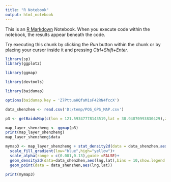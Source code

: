 ```yaml
---
title: "R Notebook"
output: html_notebook
---
```


This is an [R Markdown](http://rmarkdown.rstudio.com) Notebook. When you execute code within the notebook, the results appear beneath the code. 

Try executing this chunk by clicking the *Run* button within the chunk or by placing your cursor inside it and pressing *Ctrl+Shift+Enter*. 

```r
library(sp)
library(ggplot2)

library(ggmap)

library(devtools)

library(baidumap)


```

```r
options(baidumap.key = 'Z7PttuaHQfaM1sF42RN4fccX')

data_shenzhen <- read.csv('D:/temp/POS_GPS_MAP.csv')

p3 <- getBaiduMap(c(lon = 121.59347778143519,lat = 38.94870993830429),zoom = 10)

map_layer_shenzheng <- ggmap(p3)
print(map_layer_shenzheng)
map_layer_shenzheng$data

mymap3 <- map_layer_shenzheng + stat_density2d(data = data_shenzhen,aes(lng,lat,alpha = ..level..,fill=..level..),size=2,bins=100,geom="polygon")+
  scale_fill_gradient(low="blue",high="yellow")+
  scale_alpha(range = c(0.001,0.13),guide =FALSE)+
  geom_density2d(data=data_shenzhen,aes(lng,lat),bins = 10,show.legend = F)+
  geom_point(data = data_shenzhen,aes(lng,lat))

```

```r
print(mymap3)
```

